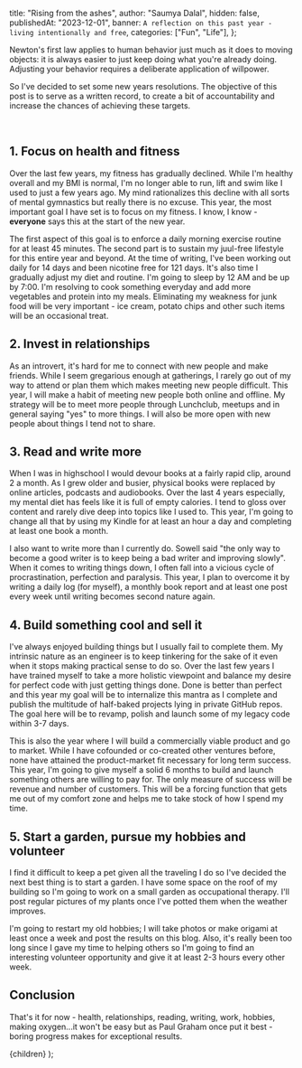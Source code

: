 
  title: "Rising from the ashes",
  author: "Saumya Dalal",
  hidden: false,
  publishedAt: "2023-12-01",
  banner: `A reflection on this past year - living intentionally and free`,
  categories: ["Fun", "Life"],
};

Newton's first law applies to human behavior just much as it does to moving
objects: it is always easier to just keep doing what you're already doing.
Adjusting your behavior requires a deliberate application of willpower.

So I've decided to set some new years resolutions. The objective of this post is
to serve as a written record, to create a bit of accountability and increase the
chances of achieving these targets.

<br />

## 1. Focus on health and fitness

Over the last few years, my fitness has gradually declined. While I'm healthy
overall and my BMI is normal, I'm no longer able to run, lift and swim like I
used to just a few years ago. My mind rationalizes this decline with all sorts
of mental gymnastics but really there is no excuse. This year, the most
important goal I have set is to focus on my fitness. I know, I know -
**everyone** says this at the start of the new year.

The first aspect of this goal is to enforce a daily morning exercise routine for
at least 45 minutes. The second part is to sustain my juul-free lifestyle for
this entire year and beyond. At the time of writing, I've been working out daily
for 14 days and been nicotine free for 121 days. It's also time I gradually
adjust my diet and routine. I'm going to sleep by 12 AM and be up by 7:00. I'm
resolving to cook something everyday and add more vegetables and protein into my
meals. Eliminating my weakness for junk food will be very important - ice cream,
potato chips and other such items will be an occasional treat.

## 2. Invest in relationships

As an introvert, it's hard for me to connect with new people and make friends.
While I seem gregarious enough at gatherings, I rarely go out of my way to
attend or plan them which makes meeting new people difficult. This year, I will
make a habit of meeting new people both online and offline. My strategy will be
to meet more people through Lunchclub, meetups and in general saying "yes" to
more things. I will also be more open with new people about things I tend not to
share.

## 3. Read and write more

When I was in highschool I would devour books at a fairly rapid clip, around 2 a
month. As I grew older and busier, physical books were replaced by online
articles, podcasts and audiobooks. Over the last 4 years especially, my mental
diet has feels like it is full of empty calories. I tend to gloss over content
and rarely dive deep into topics like I used to. This year, I'm going to change
all that by using my Kindle for at least an hour a day and completing at least
one book a month.

I also want to write more than I currently do. Sowell said "the only way to
become a good writer is to keep being a bad writer and improving slowly". When
it comes to writing things down, I often fall into a vicious cycle of
procrastination, perfection and paralysis. This year, I plan to overcome it by
writing a daily log (for myself), a monthly book report and at least one post
every week until writing becomes second nature again.

## 4. Build something cool and sell it

I've always enjoyed building things but I usually fail to complete them. My
intrinsic nature as an engineer is to keep tinkering for the sake of it even
when it stops making practical sense to do so. Over the last few years I have
trained myself to take a more holistic viewpoint and balance my desire for
perfect code with just getting things done. Done is better than perfect and this
year my goal will be to internalize this mantra as I complete and publish the
multitude of half-baked projects lying in private GitHub repos. The goal here
will be to revamp, polish and launch some of my legacy code within 3-7 days.

This is also the year where I will build a commercially viable product and go to
market. While I have cofounded or co-created other ventures before, none have
attained the product-market fit necessary for long term success. This year, I'm
going to give myself a solid 6 months to build and launch something others are
willing to pay for. The only measure of success will be revenue and number of
customers. This will be a forcing function that gets me out of my comfort zone
and helps me to take stock of how I spend my time.

## 5. Start a garden, pursue my hobbies and volunteer

I find it difficult to keep a pet given all the traveling I do so I've decided
the next best thing is to start a garden. I have some space on the roof of my
building so I'm going to work on a small garden as occupational therapy. I'll
post regular pictures of my plants once I've potted them when the weather
improves.

I'm going to restart my old hobbies; I will take photos or make origami at least
once a week and post the results on this blog. Also, it's really been too long
since I gave my time to helping others so I'm going to find an interesting
volunteer opportunity and give it at least 2-3 hours every other week.

## Conclusion

That's it for now - health, relationships, reading, writing, work, hobbies,
making oxygen...it won't be easy but as Paul Graham once put it best - boring
progress makes for exceptional results.

  <BlogLayout meta={meta}>{children}</BlogLayout>
);

